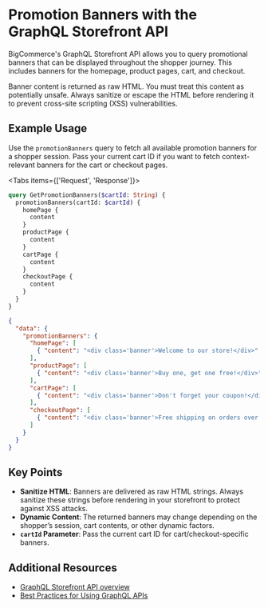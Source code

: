 # Promotion Banners with the GraphQL Storefront API

BigCommerce's GraphQL Storefront API allows you to query promotional banners that can be displayed throughout the shopper journey. This includes banners for the homepage, product pages, cart, and checkout.

<Callout type="warning">
Banner content is returned as raw HTML. You must treat this content as potentially unsafe. Always sanitize or escape the HTML before rendering it to prevent cross-site scripting (XSS) vulnerabilities.
</Callout>

## Example Usage

Use the `promotionBanners` query to fetch all available promotion banners for a shopper session. Pass your current cart ID if you want to fetch context-relevant banners for the cart or checkout pages.

<Tabs items={['Request', 'Response']}>
<Tab>

```graphql filename="Example query: Get all promotion banners" showLineNumbers copy
query GetPromotionBanners($cartId: String) {
  promotionBanners(cartId: $cartId) {
    homePage {
      content
    }
    productPage {
      content
    }
    cartPage {
      content
    }
    checkoutPage {
      content
    }
  }
}
```

</Tab>
<Tab>

```json filename="Example response: Get all promotion banners" showLineNumbers copy
{
  "data": {
    "promotionBanners": {
      "homePage": [
        { "content": "<div class='banner'>Welcome to our store!</div>" }
      ],
      "productPage": [
        { "content": "<div class='banner'>Buy one, get one free!</div>" }
      ],
      "cartPage": [
        { "content": "<div class='banner'>Don't forget your coupon!</div>" }
      ],
      "checkoutPage": [
        { "content": "<div class='banner'>Free shipping on orders over $50!</div>" }
      ]
    }
  }
}
```

</Tab>
</Tabs>

## Key Points

- **Sanitize HTML**: Banners are delivered as raw HTML strings. Always sanitize these strings before rendering in your storefront to protect against XSS attacks.
- **Dynamic Content**: The returned banners may change depending on the shopper’s session, cart contents, or other dynamic factors.
- **`cartId` Parameter**: Pass the current cart ID for cart/checkout-specific banners.

## Additional Resources

- [GraphQL Storefront API overview](/docs/storefront/graphql)
- [Best Practices for Using GraphQL APIs](/docs/storefront/graphql/best-practices)
